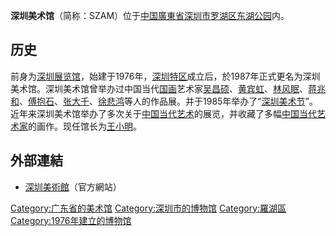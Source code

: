 '''深圳美术馆'''（简称：SZAM）位于[[中国|中国]][[廣東省|廣東省]][[深圳市|深圳市]][[罗湖区|罗湖区]][[东湖公园|东湖公园]]内。

==历史==
前身为[[深圳展览馆|深圳展览馆]]，始建于1976年，[[深圳特区|深圳特区]]成立后，於1987年正式更名为深圳美术馆。深圳美术馆曾举办过中国当代[[国画|国画]]艺术家[[吴昌硕|吴昌硕]]、[[黄宾虹|黄宾虹]]、[[林风眠|林风眠]]、[[蒋兆和|蒋兆和]]、[[傅抱石|傅抱石]]、[[张大千|张大千]]、[[徐悲鸿|徐悲鸿]]等人的作品展。并于1985年举办了“[[深圳美术节|深圳美术节]]”。近年来深圳美术馆举办了多次关于[[中国当代艺术|中国当代艺术]]的展览，并收藏了多幅[[中国当代艺术家|中国当代艺术家]]的画作。现任馆长为[[王小明|王小明]]。 

==外部連結==
* [https://web.archive.org/web/20170716130509/http://www.szam.org/ 深圳美術館]（官方網站）

[[Category:广东省的美术馆|Category:广东省的美术馆]]
[[Category:深圳市的博物馆|Category:深圳市的博物馆]]
[[Category:羅湖區|Category:羅湖區]]
[[Category:1976年建立的博物馆|Category:1976年建立的博物馆]]